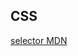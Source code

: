 == CSS ==
[[https://developer.mozilla.org/en-US/docs/Learn/CSS/Introduction_to_CSS/Selectors | selector MDN]]
